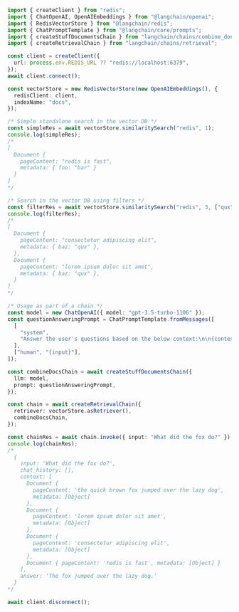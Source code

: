 ```typescript
import { createClient } from "redis";
import { ChatOpenAI, OpenAIEmbeddings } from "@langchain/openai";
import { RedisVectorStore } from "@langchain/redis";
import { ChatPromptTemplate } from "@langchain/core/prompts";
import { createStuffDocumentsChain } from "langchain/chains/combine_documents";
import { createRetrievalChain } from "langchain/chains/retrieval";

const client = createClient({
  url: process.env.REDIS_URL ?? "redis://localhost:6379",
});
await client.connect();

const vectorStore = new RedisVectorStore(new OpenAIEmbeddings(), {
  redisClient: client,
  indexName: "docs",
});

/* Simple standalone search in the vector DB */
const simpleRes = await vectorStore.similaritySearch("redis", 1);
console.log(simpleRes);
/*
[
  Document {
    pageContent: "redis is fast",
    metadata: { foo: "bar" }
  }
]
*/

/* Search in the vector DB using filters */
const filterRes = await vectorStore.similaritySearch("redis", 3, ["qux"]);
console.log(filterRes);
/*
[
  Document {
    pageContent: "consectetur adipiscing elit",
    metadata: { baz: "qux" },
  },
  Document {
    pageContent: "lorem ipsum dolor sit amet",
    metadata: { baz: "qux" },
  }
]
*/

/* Usage as part of a chain */
const model = new ChatOpenAI({ model: "gpt-3.5-turbo-1106" });
const questionAnsweringPrompt = ChatPromptTemplate.fromMessages([
  [
    "system",
    "Answer the user's questions based on the below context:\n\n{context}",
  ],
  ["human", "{input}"],
]);

const combineDocsChain = await createStuffDocumentsChain({
  llm: model,
  prompt: questionAnsweringPrompt,
});

const chain = await createRetrievalChain({
  retriever: vectorStore.asRetriever(),
  combineDocsChain,
});

const chainRes = await chain.invoke({ input: "What did the fox do?" });
console.log(chainRes);
/*
  {
    input: 'What did the fox do?',
    chat_history: [],
    context: [
      Document {
        pageContent: 'the quick brown fox jumped over the lazy dog',
        metadata: [Object]
      },
      Document {
        pageContent: 'lorem ipsum dolor sit amet',
        metadata: [Object]
      },
      Document {
        pageContent: 'consectetur adipiscing elit',
        metadata: [Object]
      },
      Document { pageContent: 'redis is fast', metadata: [Object] }
    ],
    answer: 'The fox jumped over the lazy dog.'
  }
*/

await client.disconnect();
```